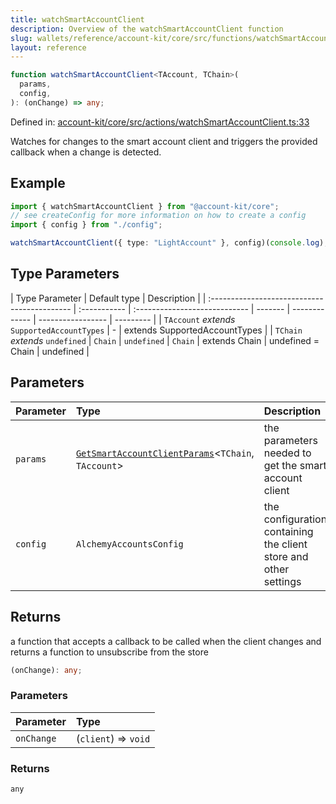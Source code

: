 ```yaml
---
title: watchSmartAccountClient
description: Overview of the watchSmartAccountClient function
slug: wallets/reference/account-kit/core/src/functions/watchSmartAccountClient
layout: reference
---
```


```ts
function watchSmartAccountClient<TAccount, TChain>(
  params,
  config,
): (onChange) => any;
```

Defined in: [account-kit/core/src/actions/watchSmartAccountClient.ts:33](https://github.com/alchemyplatform/aa-sdk/blob/49e74eee8606f480b200b4612d00d950da8a8742/account-kit/core/src/actions/watchSmartAccountClient.ts#L33)

Watches for changes to the smart account client and triggers the provided callback when a change is detected.

## Example

```ts
import { watchSmartAccountClient } from "@account-kit/core";
// see createConfig for more information on how to create a config
import { config } from "./config";

watchSmartAccountClient({ type: "LightAccount" }, config)(console.log);
```

## Type Parameters

| Type Parameter                               | Default type | Description                   |
| :------------------------------------------- | :----------- | :---------------------------- | ------- | ------------- | ----------------- | --------- |
| `TAccount` _extends_ `SupportedAccountTypes` | -            | extends SupportedAccountTypes |
| `TChain` _extends_ `undefined`               | `Chain`      | `undefined`                   | `Chain` | extends Chain | undefined = Chain | undefined |

## Parameters

| Parameter | Type                                                                                                    | Description                                                      |
| :-------- | :------------------------------------------------------------------------------------------------------ | :--------------------------------------------------------------- |
| `params`  | [`GetSmartAccountClientParams`](../type-aliases/GetSmartAccountClientParams.mdx)\<`TChain`, `TAccount`> | the parameters needed to get the smart account client            |
| `config`  | `AlchemyAccountsConfig`                                                                                 | the configuration containing the client store and other settings |

## Returns

a function that accepts a callback to be called when the client changes and returns a function to unsubscribe from the store

```ts
(onChange): any;
```

### Parameters

| Parameter  | Type                 |
| :--------- | :------------------- |
| `onChange` | (`client`) => `void` |

### Returns

`any`
